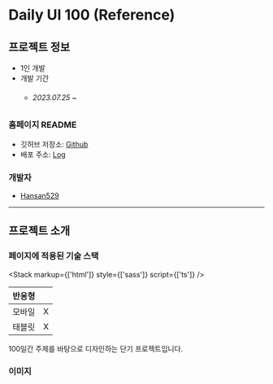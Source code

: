 
# Daily UI 100 (Reference)

## 프로젝트 정보

- 1인 개발  
- 개발 기간 
    - ###### 2023.07.25 ~ 

### 홈페이지 README

- 깃허브 저장소: <a target="_blank" href="https://github.com/Hansan529/daily-ui-100">Github</a>
- 배포 주소: <a target="_blank" href="https://github.com/Hansan529/daily-ui-100/blob/main/CHANGELOG.md">Log</a>

### 개발자

 - [Hansan529](https://github.com/Hansan529)

---

## 프로젝트 소개


### 페이지에 적용된 기술 스택

<Stack markup={['html']} style={['sass']} script={['ts']} />

| 반응형 |  |
| :--- | :--- |
| 모바일 | X |
| 태블릿 | X |

100일간 주제를 바탕으로 디자인하는 단기 프로젝트입니다.


### 이미지
